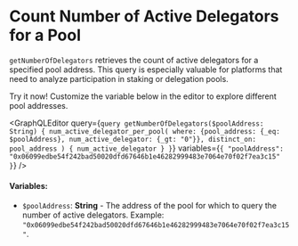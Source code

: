 
# Count Number of Active Delegators for a Pool

`getNumberOfDelegators` retrieves the count of active delegators for a specified pool address. This query is especially valuable for platforms that need to analyze participation in staking or delegation pools.

<Callout type="info">
Try it now! Customize the variable below in the editor to explore different pool addresses.
</Callout>

<GraphQLEditor
  query={`query getNumberOfDelegators($poolAddress: String) {
  num_active_delegator_per_pool(
    where: {pool_address: {_eq: $poolAddress}, num_active_delegator: {_gt: "0"}},
    distinct_on: pool_address
  ) {
    num_active_delegator
  }
}`}
  variables={`{
  "poolAddress": "0x06099edbe54f242bad50020dfd67646b1e46282999483e7064e70f02f7ea3c15"
}`}
/>

#### Variables:
- `$poolAddress`: **String** - The address of the pool for which to query the number of active delegators. Example: `"0x06099edbe54f242bad50020dfd67646b1e46282999483e7064e70f02f7ea3c15"`.
